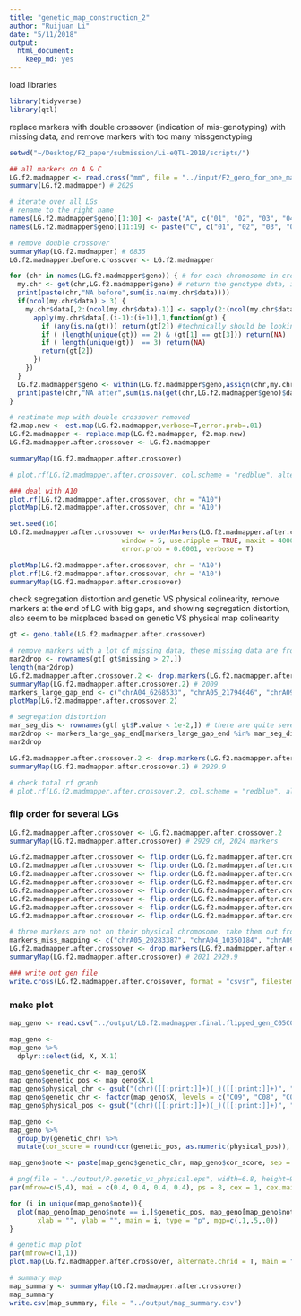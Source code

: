 ```yaml
---
title: "genetic_map_construction_2"
author: "Ruijuan Li"
date: "5/11/2018"
output: 
  html_document: 
    keep_md: yes
---
```


load libraries
```r
library(tidyverse)
library(qtl)
```

replace markers with double crossover (indication of mis-genotyping) with missing data, and remove markers with too many missgenotyping 
```r
setwd("~/Desktop/F2_paper/submission/Li-eQTL-2018/scripts/") 

## all markers on A & C 
LG.f2.madmapper <- read.cross("mm", file = "../input/F2_geno_for_one_map_final.txt", mapfile = "../output/LG.f2.madmapper.C05C08.map")  
summary(LG.f2.madmapper) # 2029  

# iterate over all LGs 
# rename to the right name 
names(LG.f2.madmapper$geno)[1:10] <- paste("A", c("01", "02", "03", "04", "05", "06", "07", "08", "09", "10"), sep = "")
names(LG.f2.madmapper$geno)[11:19] <- paste("C", c("01", "02", "03", "04", "05", "06", "07", "08", "09"), sep = "") 

# remove double crossover 
summaryMap(LG.f2.madmapper) # 6835
LG.f2.madmapper.before.crossover <- LG.f2.madmapper 

for (chr in names(LG.f2.madmapper$geno)) { # for each chromosome in cross genotype data
  my.chr <- get(chr,LG.f2.madmapper$geno) # return the genotype data, including data & map
  print(paste(chr,"NA before",sum(is.na(my.chr$data)))) 
  if(ncol(my.chr$data) > 3) { 
    my.chr$data[,2:(ncol(my.chr$data)-1)] <- sapply(2:(ncol(my.chr$data)-1),function(i) {
      apply(my.chr$data[,(i-1):(i+1)],1,function(gt) {
        if (any(is.na(gt))) return(gt[2]) #technically should be looking at the next genotyped marker.
        if ( (length(unique(gt)) == 2) & (gt[1] == gt[3])) return(NA)
        if ( length(unique(gt))  == 3) return(NA)
        return(gt[2])
      })
    })
  }
  LG.f2.madmapper$geno <- within(LG.f2.madmapper$geno,assign(chr,my.chr))
  print(paste(chr,"NA after",sum(is.na(get(chr,LG.f2.madmapper$geno)$data))))
}  

# restimate map with double crossover removed 
f2.map.new <- est.map(LG.f2.madmapper,verbose=T,error.prob=.01)  
LG.f2.madmapper <- replace.map(LG.f2.madmapper, f2.map.new)
LG.f2.madmapper.after.crossover <- LG.f2.madmapper

summaryMap(LG.f2.madmapper.after.crossover) 

# plot.rf(LG.f2.madmapper.after.crossover, col.scheme = "redblue", alternate.chrid = T) 

### deal with A10 
plot.rf(LG.f2.madmapper.after.crossover, chr = "A10")  
plotMap(LG.f2.madmapper.after.crossover, chr = 'A10') 

set.seed(16)
LG.f2.madmapper.after.crossover <- orderMarkers(LG.f2.madmapper.after.crossover, chr = "A10", 
	                        window = 5, use.ripple = TRUE, maxit = 4000, 
	                        error.prob = 0.0001, verbose = T)

plotMap(LG.f2.madmapper.after.crossover, chr = 'A10') 
plot.rf(LG.f2.madmapper.after.crossover, chr = 'A10') 
summaryMap(LG.f2.madmapper.after.crossover) 
```

check segregation distortion and genetic VS physical colinearity, remove markers at the end of LG with big gaps, and showing segregation distortion, also seem to be misplaced based on genetic VS physical map colinearity  

```r
gt <- geno.table(LG.f2.madmapper.after.crossover)

# remove markers with a lot of missing data, these missing data are from double crossover, means mis-genotyping   
mar2drop <- rownames(gt[ gt$missing > 27,]) 
length(mar2drop)
LG.f2.madmapper.after.crossover.2 <- drop.markers(LG.f2.madmapper.after.crossover, mar2drop)
summaryMap(LG.f2.madmapper.after.crossover.2) # 2009 
markers_large_gap_end <- c("chrA04_6268533", "chrA05_21794646", "chrA09_30078310", "chrC05_40797215", "chrC06_35741582", "chrC08_34141406") 
plotMap(LG.f2.madmapper.after.crossover.2)

# segregation distortion 
mar_seg_dis <- rownames(gt[ gt$P.value < 1e-2,]) # there are quite several markers showing segregation distortion
mar2drop <- markers_large_gap_end[markers_large_gap_end %in% mar_seg_dis]
mar2drop

LG.f2.madmapper.after.crossover.2 <- drop.markers(LG.f2.madmapper.after.crossover, mar2drop)
summaryMap(LG.f2.madmapper.after.crossover.2) # 2929.9 

# check total rf graph 
# plot.rf(LG.f2.madmapper.after.crossover.2, col.scheme = "redblue", alternate.chrid = T) 
``` 

### flip order for several LGs
```r
LG.f2.madmapper.after.crossover <- LG.f2.madmapper.after.crossover.2
summaryMap(LG.f2.madmapper.after.crossover) # 2929 cM, 2024 markers 

LG.f2.madmapper.after.crossover <- flip.order(LG.f2.madmapper.after.crossover, chr = "A02")
LG.f2.madmapper.after.crossover <- flip.order(LG.f2.madmapper.after.crossover, chr = "A03")
LG.f2.madmapper.after.crossover <- flip.order(LG.f2.madmapper.after.crossover, chr = "A04")
LG.f2.madmapper.after.crossover <- flip.order(LG.f2.madmapper.after.crossover, chr = "A06")
LG.f2.madmapper.after.crossover <- flip.order(LG.f2.madmapper.after.crossover, chr = "A08")
LG.f2.madmapper.after.crossover <- flip.order(LG.f2.madmapper.after.crossover, chr = "A09")
LG.f2.madmapper.after.crossover <- flip.order(LG.f2.madmapper.after.crossover, chr = "C01")
LG.f2.madmapper.after.crossover <- flip.order(LG.f2.madmapper.after.crossover, chr = "C03")

# three markers are not on their physical chromosome, take them out from the genetic map, this might be caused by mis-mapping
markers_miss_mapping <- c("chrA05_20283387", "chrA04_10350184", "chrA09_9478710") 
LG.f2.madmapper.after.crossover <- drop.markers(LG.f2.madmapper.after.crossover, markers_miss_mapping)
summaryMap(LG.f2.madmapper.after.crossover) # 2021 2929.9 

### write out gen file 
write.cross(LG.f2.madmapper.after.crossover, format = "csvsr", filestem = "../output/LG.f2.madmapper.final.flipped_gen_C05C08.csv") # check the format to make sure it is the right format for R/qtl package 
```  

### make plot 
```r
map_geno <- read.csv("../output/LG.f2.madmapper.final.flipped_gen_C05C08.csv_gen.csv") 

map_geno <-
map_geno %>% 
  dplyr::select(id, X, X.1)  

map_geno$genetic_chr <- map_geno$X
map_geno$genetic_pos <- map_geno$X.1
map_geno$physical_chr <- gsub("(chr)([[:print:]]+)(_)([[:print:]]+)", "\\2", map_geno$id)
map_geno$genetic_chr <- factor(map_geno$X, levels = c("C09", "C08", "C07", "C06", "C05", "C04", "C03", "C02", "C01", "A10", "A09", "A08", "A07", "A06", "A05", "A04", "A03", "A02", "A01"))
map_geno$physical_pos <- gsub("(chr)([[:print:]]+)(_)([[:print:]]+)", "\\4", map_geno$id)

map_geno <- 
map_geno %>% 
  group_by(genetic_chr) %>% 
  mutate(cor_score = round(cor(genetic_pos, as.numeric(physical_pos)), digit = 2))

map_geno$note <- paste(map_geno$genetic_chr, map_geno$cor_score, sep = "_")

# png(file = "../output/P.genetic_vs_physical.eps", width=6.8, height=9.2) 
par(mfrow=c(5,4), mai = c(0.4, 0.4, 0.4, 0.4), ps = 8, cex = 1, cex.main = 1, cex.axis = 0.8, tcl = -0.3)  

for (i in unique(map_geno$note)){
  plot(map_geno[map_geno$note == i,]$genetic_pos, map_geno[map_geno$note == i,]$physical_pos, 
       xlab = "", ylab = "", main = i, type = "p", mgp=c(.1,.5,.0)) 
} 

# genetic map plot 
par(mfrow=c(1,1))
plot.map(LG.f2.madmapper.after.crossover, alternate.chrid = T, main = "") # genetic map comparison

# summary map 
map_summary <- summaryMap(LG.f2.madmapper.after.crossover) 
map_summary 
write.csv(map_summary, file = "../output/map_summary.csv")   
``` 



